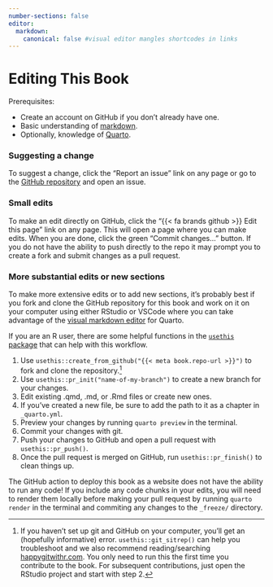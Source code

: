 ```yaml
---
number-sections: false
editor:
  markdown:
    canonical: false #visual editor mangles shortcodes in links
---
```


# Editing This Book {.unnumbered}

Prerequisites: 

- Create an account on GitHub if you don't already have one.
- Basic understanding of [markdown](https://quarto.org/docs/authoring/markdown-basics.html).
- Optionally, knowledge of [Quarto](https://quarto.org/).

### Suggesting a change

To suggest a change, click the "Report an issue" link on any page or go to the [GitHub repository]({{< meta book.repo-url >}}) and open an issue.

### Small edits

To make an edit directly on GitHub, click the "{{< fa brands github >}} Edit this page" link on any page. This will open a page where you can make edits. When you are done, click the green "Commit changes..." button.  If you do not have the ability to push directly to the repo it may prompt you to create a fork and submit changes as a pull request.

### More substantial edits or new sections

To make more extensive edits or to add new sections, it's probably best if you fork and clone the GitHub repository for this book and work on it on your computer using either RStudio or VSCode where you can take advantage of the [visual markdown editor](https://quarto.org/docs/visual-editor/) for Quarto.

If you are an R user, there are some helpful functions in the [`usethis` package](https://usethis.r-lib.org/index.html) that can help with this workflow.

1. Use `usethis::create_from_github("{{< meta book.repo-url >}}")` to fork and clone the repository.[^1]
2. Use `usethis::pr_init("name-of-my-branch")` to create a new branch for your changes.
3. Edit existing .qmd, .md, or .Rmd files or create new ones.
4. If you've created a new file, be sure to add the path to it as a chapter in `_quarto.yml`.
5. Preview your changes by running `quarto preview` in the terminal.
6. Commit your changes with git.
7. Push your changes to GitHub and open a pull request with `usethis::pr_push()`.
8. Once the pull request is merged on GitHub, run `usethis::pr_finish()` to clean things up.

::: callout-warning
The GitHub action to deploy this book as a website does not have the ability to run any code! If you include any code chunks in your edits, you will need to render them locally before making your pull request by running `quarto render` in the terminal and commiting any changes to the `_freeze/` directory.
:::

[^1]: If you haven't set up git and GitHub on your computer, you'll get an (hopefully informative) error.  `usethis::git_sitrep()` can help you troubleshoot and we also recommend reading/searching [happygitwithr.com](https://happygitwithr.com/). You only need to run this the first time you contribute to the book.  For subsequent contributions, just open the RStudio project and start with step 2.